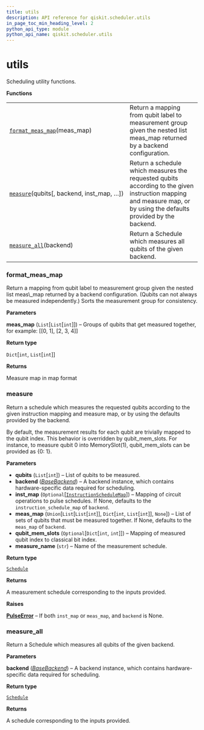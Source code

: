 ```yaml
---
title: utils
description: API reference for qiskit.scheduler.utils
in_page_toc_min_heading_level: 2
python_api_type: module
python_api_name: qiskit.scheduler.utils
---
```


<span id="module-qiskit.scheduler.utils" />

# utils

Scheduling utility functions.

**Functions**

|                                                                                                                  |                                                                                                                                                                     |
| ---------------------------------------------------------------------------------------------------------------- | ------------------------------------------------------------------------------------------------------------------------------------------------------------------- |
| [`format_meas_map`](#qiskit.scheduler.utils.format_meas_map "qiskit.scheduler.utils.format_meas_map")(meas\_map) | Return a mapping from qubit label to measurement group given the nested list meas\_map returned by a backend configuration.                                         |
| [`measure`](#qiskit.scheduler.utils.measure "qiskit.scheduler.utils.measure")(qubits\[, backend, inst\_map, …])  | Return a schedule which measures the requested qubits according to the given instruction mapping and measure map, or by using the defaults provided by the backend. |
| [`measure_all`](#qiskit.scheduler.utils.measure_all "qiskit.scheduler.utils.measure_all")(backend)               | Return a Schedule which measures all qubits of the given backend.                                                                                                   |

### format\_meas\_map

<Function id="qiskit.scheduler.utils.format_meas_map" github="https://github.com/qiskit/qiskit/tree/stable/0.14/qiskit/scheduler/utils.py" signature="format_meas_map(meas_map)">
  Return a mapping from qubit label to measurement group given the nested list meas\_map returned by a backend configuration. (Qubits can not always be measured independently.) Sorts the measurement group for consistency.

  **Parameters**

  **meas\_map** (`List`\[`List`\[`int`]]) – Groups of qubits that get measured together, for example: \[\[0, 1], \[2, 3, 4]]

  **Return type**

  `Dict`\[`int`, `List`\[`int`]]

  **Returns**

  Measure map in map format
</Function>

### measure

<Function id="qiskit.scheduler.utils.measure" github="https://github.com/qiskit/qiskit/tree/stable/0.14/qiskit/scheduler/utils.py" signature="measure(qubits, backend=None, inst_map=None, meas_map=None, qubit_mem_slots=None, measure_name='measure')">
  Return a schedule which measures the requested qubits according to the given instruction mapping and measure map, or by using the defaults provided by the backend.

  By default, the measurement results for each qubit are trivially mapped to the qubit index. This behavior is overridden by qubit\_mem\_slots. For instance, to measure qubit 0 into MemorySlot(1), qubit\_mem\_slots can be provided as \{0: 1}.

  **Parameters**

  *   **qubits** (`List`\[`int`]) – List of qubits to be measured.
  *   **backend** ([*BaseBackend*](qiskit.providers.BaseBackend "qiskit.providers.BaseBackend")) – A backend instance, which contains hardware-specific data required for scheduling.
  *   **inst\_map** (`Optional`\[[`InstructionScheduleMap`](qiskit.pulse.InstructionScheduleMap "qiskit.pulse.instruction_schedule_map.InstructionScheduleMap")]) – Mapping of circuit operations to pulse schedules. If None, defaults to the `instruction_schedule_map` of `backend`.
  *   **meas\_map** (`Union`\[`List`\[`List`\[`int`]], `Dict`\[`int`, `List`\[`int`]], `None`]) – List of sets of qubits that must be measured together. If None, defaults to the `meas_map` of `backend`.
  *   **qubit\_mem\_slots** (`Optional`\[`Dict`\[`int`, `int`]]) – Mapping of measured qubit index to classical bit index.
  *   **measure\_name** (`str`) – Name of the measurement schedule.

  **Return type**

  [`Schedule`](qiskit.pulse.Schedule "qiskit.pulse.schedule.Schedule")

  **Returns**

  A measurement schedule corresponding to the inputs provided.

  **Raises**

  [**PulseError**](qiskit.pulse.PulseError "qiskit.pulse.PulseError") – If both `inst_map` or `meas_map`, and `backend` is None.
</Function>

### measure\_all

<Function id="qiskit.scheduler.utils.measure_all" github="https://github.com/qiskit/qiskit/tree/stable/0.14/qiskit/scheduler/utils.py" signature="measure_all(backend)">
  Return a Schedule which measures all qubits of the given backend.

  **Parameters**

  **backend** ([*BaseBackend*](qiskit.providers.BaseBackend "qiskit.providers.BaseBackend")) – A backend instance, which contains hardware-specific data required for scheduling.

  **Return type**

  [`Schedule`](qiskit.pulse.Schedule "qiskit.pulse.schedule.Schedule")

  **Returns**

  A schedule corresponding to the inputs provided.
</Function>

